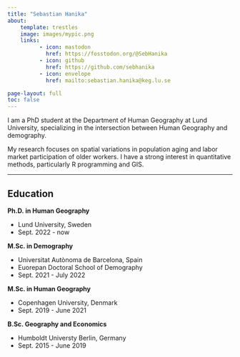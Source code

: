 ```yaml
---
title: "Sebastian Hanika"
about:
    template: trestles
    image: images/mypic.png
    links: 
          - icon: mastodon
            href: https://fosstodon.org/@SebHanika
          - icon: github
            href: https://github.com/sebhanika
          - icon: envelope
            href: mailto:sebastian.hanika@keg.lu.se

page-layout: full
toc: false
---
```


I am a PhD student at the Department of Human Geography at Lund University, specializing in the intersection between Human Geography and demography.

My research focuses on spatial variations in population aging and labor market participation of older workers. I have a strong interest in quantitative methods, particularly R programming and GIS.

------

## Education

**Ph.D. in Human Geography**

- Lund University, Sweden
- Sept. 2022 - now

**M.Sc. in Demography**

- Universitat Autònoma de Barcelona, Spain
- Euorepan Doctoral School of Demography
- Sept. 2021 - July 2022

**M.Sc. in Human Geography**

- Copenhagen University, Denmark
- Sept. 2019 - June 2021

**B.Sc. Geography and Economics**

- Humboldt Universty Berlin, Germany
- Sept. 2015 - June 2019